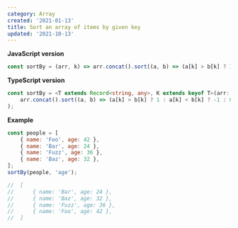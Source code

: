 ```yaml
---
category: Array
created: '2021-01-13'
title: Sort an array of items by given key
updated: '2021-10-13'
---
```


**JavaScript version**

```js sortBy.js
const sortBy = (arr, k) => arr.concat().sort((a, b) => (a[k] > b[k] ? 1 : a[k] < b[k] ? -1 : 0));
```

**TypeScript version**

```ts sortBy.ts
const sortBy = <T extends Record<string, any>, K extends keyof T>(arr: T[], k: K): T[] => (
    arr.concat().sort((a, b) => (a[k] > b[k] ? 1 : a[k] < b[k] ? -1 : 0))
);
```

**Example**

```js example.js
const people = [
    { name: 'Foo', age: 42 },
    { name: 'Bar', age: 24 },
    { name: 'Fuzz', age: 36 },
    { name: 'Baz', age: 32 },
];
sortBy(people, 'age');

//  [
//      { name: 'Bar', age: 24 },
//      { name: 'Baz', age: 32 },
//      { name: 'Fuzz', age: 36 },
//      { name: 'Foo', age: 42 },
//  ]
```

